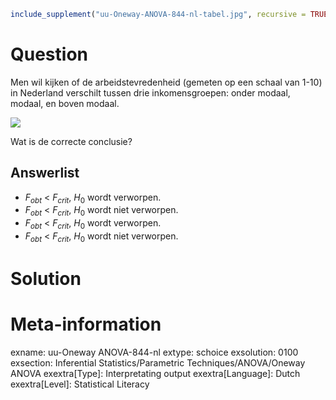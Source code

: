 ```{r, echo = FALSE, results = "hide"}
include_supplement("uu-Oneway-ANOVA-844-nl-tabel.jpg", recursive = TRUE)
```



Question
========
Men wil kijken of de arbeidstevredenheid (gemeten op een schaal van 1-10) in Nederland verschilt tussen drie inkomensgroepen: onder modaal, modaal, en boven modaal. 

![](uu-Oneway-ANOVA-844-nl-tabel.jpg)

Wat is de correcte conclusie?

Answerlist
----------
* $F_{obt}$ < $F_{crit}$, $H_{0}$ wordt verworpen.
* $F_{obt}$ < $F_{crit}$, $H_{0}$ wordt niet verworpen.
* $F_{obt}$ < $F_{crit}$, $H_{0}$ wordt verworpen.
* $F_{obt}$ < $F_{crit}$, $H_{0}$ wordt niet verworpen.


Solution
========



Meta-information
================
exname: uu-Oneway ANOVA-844-nl
extype: schoice
exsolution: 0100
exsection: Inferential Statistics/Parametric Techniques/ANOVA/Oneway ANOVA
exextra[Type]: Interpretating output
exextra[Language]: Dutch
exextra[Level]: Statistical Literacy